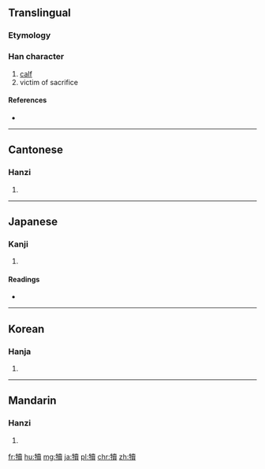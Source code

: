 {{also|犊}}
==Translingual==

===Etymology===
{{Han compound|牛|賣|c1=s|c2=p|t1=ox|ls=psc}}

===Han character===
{{Han char|rn=93|rad=牛|as=15|sn=19|four=2458<sub>6</sub>|canj=竹手土田金 (HQGWC)}}

# [[calf]]
# victim of sacrifice

====References====
* {{Han ref|kx=0704.380|dkj=20196|dj=1117.230|hdz=31821.020|uh=72A2|ud=29346|bh=C37D|bd=50045}}

----

==Cantonese==

===Hanzi===
{{yue-hanzi|jyut=|y=duk6|sim=犊}}

# {{defn|lang=yue|sort=牛15}}

----

==Japanese==

===Kanji===
{{ja-kanji|grade=|rs=牛15}}

# {{defn|lang=ja|sort=牛15}}

====Readings====
* {{ja-readings|on=[[とく]] (toku)|kun=[[こうし]] (koushi)}}

----

==Korean==

===Hanja===
{{ko-hanja|hangeul=독|eumhun=|rv=dok|mr=tok|y=tok}}

# {{defn|lang=ko|sort=牛15}}

----

==Mandarin==

===Hanzi===
{{cmn-hanzi|sim=犊|pin=[[dú]] ([[du2]])|wg=tu<sup>2</sup>}}

# {{defn|lang=cmn|sort=牛15}}

[[fr:犢]]
[[hu:犢]]
[[mg:犢]]
[[ja:犢]]
[[pl:犢]]
[[chr:犢]]
[[zh:犢]]